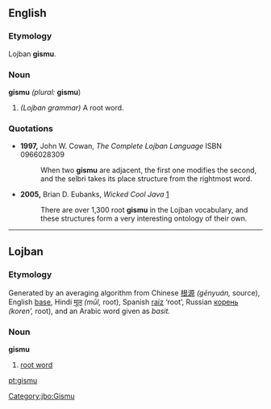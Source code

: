 ==English==

===Etymology===
Lojban '''gismu'''.

===Noun===
'''gismu''' ''(plural:'' '''gismu''')

# ''(Lojban grammar)'' A root word.

===Quotations===
* '''1997,''' John W. Cowan, ''The Complete Lojban Language'' ISBN 0966028309
*: When two '''gismu''' are adjacent, the first one modifies the second, and the selbri takes its place structure from the rightmost word.
* '''2005,''' Brian D. Eubanks, ''Wicked Cool Java'' [http://books.google.com/books?vid=ISBN1593270615&id=diqHjRjMhW0C&pg=PA91&lpg=PA91&dq=gismu&sig=595_-1oi-rueN1aFqJhXGlYn9Fc]
*: There are over 1,300 root '''gismu''' in the Lojban vocabulary, and these structures form a very interesting ontology of their own.

----

==Lojban==

===Etymology===
Generated by an averaging algorithm from
Chinese   [[根源]] ''(gēnyuán,'' source),
English   [[base]],
Hindi   [[मूल]] ''(mūl,'' root),
Spanish   [[raíz]] ‘root’,
Russian   [[корень]] ''(koren’,'' root),
and an Arabic word given as ''basit.'' <!-- original orthography? meaning? -->

===Noun===
'''gismu'''

# [[root word]]

[[Category:jbo:Gismu]]

[[pt:gismu]]